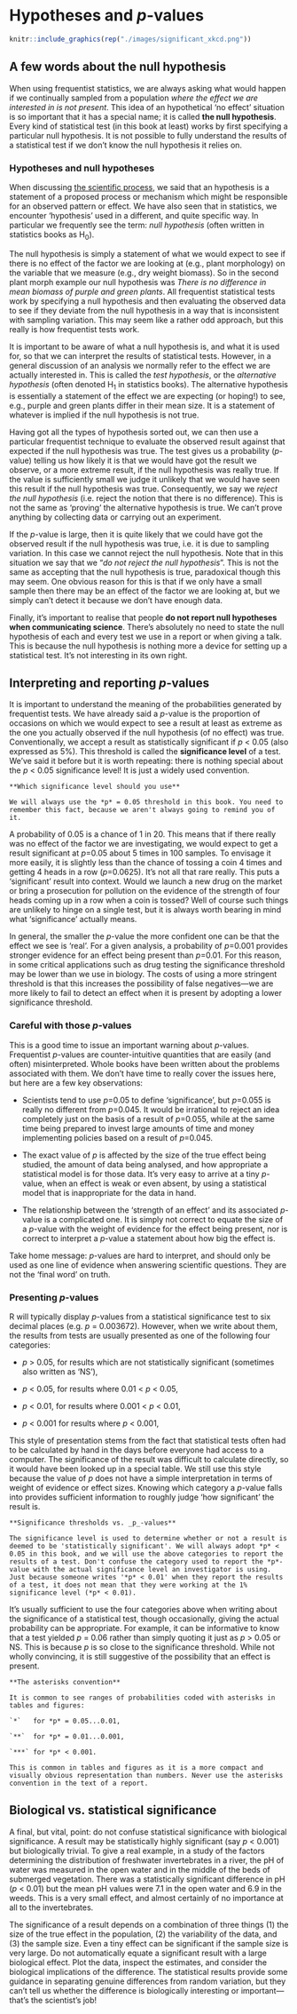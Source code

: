# Hypotheses and *p*-values

```r
knitr::include_graphics(rep("./images/significant_xkcd.png"))
```

## A few words about the null hypothesis

When using frequentist statistics, we are always asking what would happen if we continually sampled from a population *where the effect we are interested in is not present*. This idea of an hypothetical 'no effect' situation is so important that it has a special name; it is called **the null hypothesis**. Every kind of statistical test (in this book at least) works by first specifying a particular null hypothesis. It is not possible to fully understand the results of a statistical test if we don't know the null hypothesis it relies on.

### Hypotheses and null hypotheses

When discussing [the scientific process](#stages-hypotheses), we said that an hypothesis is a statement of a proposed process or mechanism which might be responsible for an observed pattern or effect. We have also seen that in statistics, we encounter 'hypothesis' used in a different, and quite specific way. In particular we frequently see the term: *null hypothesis* (often written in statistics books as H~0~).

The null hypothesis is simply a statement of what we would expect to see if there is no effect of the factor we are looking at (e.g., plant morphology) on the variable that we measure (e.g., dry weight biomass). So in the second plant morph example our null hypothesis was *There is no difference in mean biomass of purple and green plants*. All frequentist statistical tests work by specifying a null hypothesis and then evaluating the observed data to see if they deviate from the null hypothesis in a way that is inconsistent with sampling variation. This may seem like a rather odd approach, but this really is how frequentist tests work.

It is important to be aware of what a null hypothesis is, and what it is used for, so that we can interpret the results of statistical tests. However, in a general discussion of an analysis we normally refer to the effect we are actually interested in. This is called the *test hypothesis*, or the *alternative hypothesis* (often denoted H~1~ in statistics books). The alternative hypothesis is essentially a statement of the effect we are expecting (or hoping!) to see, e.g., purple and green plants differ in their mean size. It is a statement of whatever is implied if the null hypothesis is not true.

Having got all the types of hypothesis sorted out, we can then use a particular frequentist technique to evaluate the observed result against that expected if the null hypothesis was true. The test gives us a probability (*p*-value) telling us how likely it is that we would have got the result we observe, or a more extreme result, if the null hypothesis was really true. If the value is sufficiently small we judge it unlikely that we would have seen this result if the null hypothesis was true. Consequently, we say we *reject the null hypothesis* (i.e. reject the notion that there is no difference). This is not the same as 'proving' the alternative hypothesis is true. We can't prove anything by collecting data or carrying out an experiment.

If the *p*-value is large, then it is quite likely that we could have got the observed result if the null hypothesis was true, i.e. it is due to sampling variation. In this case we cannot reject the null hypothesis. Note that in this situation we say that we "*do not reject the null hypothesis*". This is not the same as accepting that the null hypothesis is true, paradoxical though this may seem. One obvious reason for this is that if we only have a small sample then there may be an effect of the factor we are looking at, but we simply can’t detect it because we don’t have enough data.

Finally, it's important to realise that people **do not report null hypotheses when communicating science**. There's absolutely no need to state the null hypothesis of each and every test we use in a report or when giving a talk. This is because the null hypothesis is nothing more a device for setting up a statistical test. It's not interesting in its own right.

## Interpreting and reporting *p*-values

It is important to understand the meaning of the probabilities generated by frequentist tests. We have already said a *p*-value is the proportion of occasions on which we would expect to see a result at least as extreme as the one you actually observed if the null hypothesis (of no effect) was true. Conventionally, we accept a result as statistically significant if  *p* < 0.05 (also expressed as 5%). This threshold is called the **significance level** of a test. We've said it before but it is worth repeating: there is nothing special about the *p* < 0.05 significance level! It is just a widely used convention.

```block
**Which significance level should you use**

We will always use the *p* = 0.05 threshold in this book. You need to remember this fact, because we aren't always going to remind you of it.
```

A probability of 0.05 is a chance of 1 in 20. This means that if there really was no effect of the factor we are investigating, we would expect to get a result significant at *p*=0.05 about 5 times in 100 samples. To envisage it more easily, it is slightly less than the chance of tossing a coin 4 times and getting 4 heads in a row (*p*=0.0625). It's not all that rare really. This puts a ‘significant’ result into context. Would we launch a new drug on the market or bring a prosecution for pollution on the evidence of the strength of four heads coming up in a row when a coin is tossed? Well of course such things are unlikely to hinge on a single test, but it is always worth bearing in mind what ‘significance’ actually means.

In general, the smaller the *p*-value the more confident one can be that the effect we see is 'real'. For a given analysis, a probability of *p*=0.001 provides stronger evidence for an effect being present than *p*=0.01. For this reason, in some critical applications such as drug testing the significance threshold may be lower than we use in biology. The costs of using a more stringent threshold is that this increases the possibility of false negatives---we are more likely to fail to detect an effect when it is present by adopting a lower significance threshold.

### Careful with those *p*-values

This is a good time to issue an important warning about *p*-values. Frequentist *p*-values are counter-intuitive quantities that are easily (and often) misinterpreted. Whole books have been written about the problems associated with them. We don't have time to really cover the issues here, but here are a few key observations:

- Scientists tend to use *p*=0.05 to define 'significance', but *p*=0.055 is really no different from *p*=0.045. It would be irrational to reject an idea completely just on the basis of a result of *p*=0.055, while at the same time being prepared to invest large amounts of time and money implementing policies based on a result of *p*=0.045.

- The exact value of *p* is affected by the size of the true effect being studied, the amount of data being analysed, and how appropriate a statistical model is for those data. It's very easy to arrive at a tiny *p*-value, when an effect is weak or even absent, by using a statistical model that is inappropriate for the data in hand.

- The relationship between the 'strength of an effect' and its associated *p*-value is a complicated one. It is simply not correct to equate the size of a *p*-value with the weight of evidence for the effect being present, nor is correct to interpret a *p*-value a statement about how big the effect is.

Take home message: *p*-values are hard to interpret, and should only be used as one line of evidence when answering scientific questions. They are not the 'final word' on truth.

### Presenting *p*-values {#presenting-p-values}

R will typically display *p*-values from a statistical significance test to six decimal places (e.g. *p* = 0.003672). However, when we write about them, the results from tests are usually presented as one of the following four categories: 

- *p* > 0.05, for results which are not statistically significant (sometimes also written as ‘NS’),

- *p* < 0.05, for results where 0.01 < *p* < 0.05,

- *p* < 0.01, for results where 0.001 < *p* < 0.01,

- *p* < 0.001 for results where *p* < 0.001,

This style of presentation stems from the fact that statistical tests often had to be calculated by hand in the days before everyone had access to a computer. The significance of the result was difficult to calculate directly, so it would have been looked up in a special table. We still use this style because the value of *p* does not have a simple interpretation in terms of weight of evidence or effect sizes. Knowing which category a *p*-value falls into provides sufficient information to roughly judge 'how significant' the result is. 

```block
**Significance thresholds vs. _p_-values**

The significance level is used to determine whether or not a result is deemed to be 'statistically significant'. We will always adopt *p* < 0.05 in this book, and we will use the above categories to report the results of a test. Don't confuse the category used to report the *p*-value with the actual significance level an investigator is using. Just because someone writes '*p* < 0.01' when they report the results of a test, it does not mean that they were working at the 1% significance level (*p* < 0.01).
```

It's usually sufficient to use the four categories above when writing about the significance of a statistical test, though occasionally, giving the actual probability can be appropriate. For example, it can be informative to know that a test yielded *p* = 0.06 rather than simply quoting it just as *p* > 0.05 or NS. This is because *p* is so close to the significance threshold. While not wholly convincing, it is still suggestive of the possibility that an effect is present. 

```block
**The asterisks convention**

It is common to see ranges of probabilities coded with asterisks in tables and figures: 

`*`   for *p* = 0.05...0.01, 

`**`  for *p* = 0.01...0.001,

`***` for *p* < 0.001. 

This is common in tables and figures as it is a more compact and visually obvious representation than numbers. Never use the asterisks convention in the text of a report.
```


## Biological vs. statistical significance

A final, but vital, point: do not confuse statistical significance with biological significance. A result may be statistically highly significant (say *p* < 0.001) but biologically trivial. To give a real example, in a study of the factors determining the distribution of freshwater invertebrates in a river, the pH of water was measured in the open water and in the middle of the beds of submerged vegetation. There was a statistically significant difference in pH (*p* < 0.01) but the mean pH values were 7.1 in the open water and 6.9 in the weeds. This is a very small effect, and almost certainly of no importance at all to the invertebrates.

The significance of a result depends on a combination of three things (1) the size of the true effect in the population, (2) the variability of the data, and (3) the sample size. Even a tiny effect can be significant if the sample size is very large. Do not automatically equate a significant result with a large biological effect. Plot the data, inspect the estimates, and consider the biological implications of the difference. The statistical results provide some guidance in separating genuine differences from random variation, but they can’t tell us whether the difference is biologically interesting or important---that’s the scientist's job!


